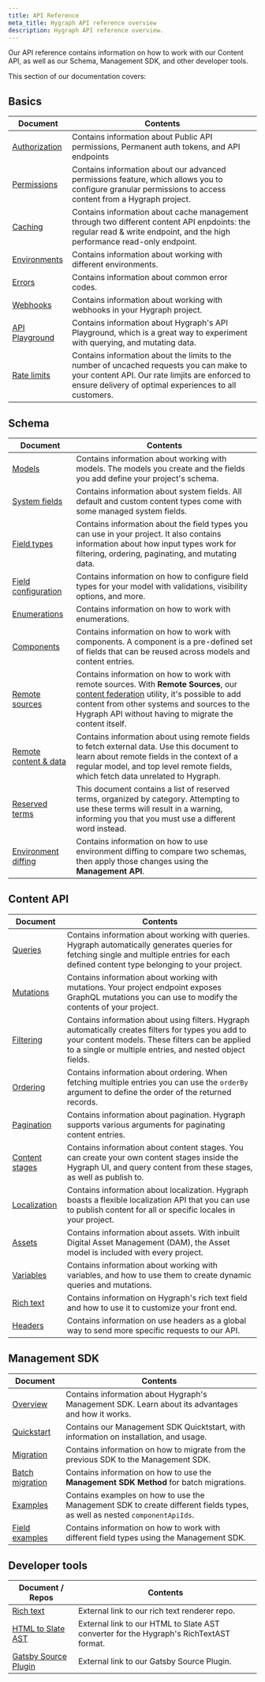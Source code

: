 ```yaml
---
title: API Reference
meta_title: Hygraph API reference overview
description: Hygraph API reference overview.
---
```


Our API reference contains information on how to work with our Content API, as well as our Schema, Management SDK, and other developer tools.

This section of our documentation covers:


## Basics

| Document                                                    | Contents                                                                                                                                                                                             |
| ----------------------------------------------------------- | ---------------------------------------------------------------------------------------------------------------------------------------------------------------------------------------------------- |
| [Authorization](/api-reference/basics/authorization)   | Contains information about Public API permissions, Permanent auth tokens, and API endpoints                                                                                                          |
| [Permissions](/api-reference/basics/permissions)       | Contains information about our advanced permissions feature, which allows you to configure granular permissions to access content from a Hygraph project.                                            |
| [Caching](/api-reference/basics/caching)               | Contains information about cache management through two different content API enpdoints: the regular read & write endpoint, and the high performance read-only endpoint.                             |
| [Environments](/api-reference/basics/environments)     | Contains information about working with different environments.                                                                                                                                      |
| [Errors](/api-reference/basics/errors)                 | Contains information about common error codes.                                                                                                                                                       |
| [Webhooks](/api-reference/basics/webhooks)             | Contains information about working with webhooks in your Hygraph project.                                                                                                                            |
| [API Playground](/api-reference/basics/api-playground) | Contains information about Hygraph's API Playground, which is a great way to experiment with querying, and mutating data.                                                                            |
| [Rate limits](/api-reference/basics/rate-limits)       | Contains information about the limits to the number of uncached requests you can make to your content API. Our rate limjits are enforced to ensure delivery of optimal experiences to all customers. |

## Schema

| Document                                                              | Contents                                                                                                                                                                                                                                                                               |
| --------------------------------------------------------------------- | -------------------------------------------------------------------------------------------------------------------------------------------------------------------------------------------------------------------------------------------------------------------------------------- |
| [Models](/api-reference/schema/models)                           | Contains information about working with models. The models you create and the fields you add define your project's schema.                                                                                                                                                             |
| [System fields](/api-reference/schema/system-fields)             | Contains information about system fields. All default and custom content types come with some managed system fields.                                                                                                                                                                   |
| [Field types](/api-reference/schema/field-types)                 | Contains information about the field types you can use in your project. It also contains information about how input types work for filtering, ordering, paginating, and mutating data.                                                                                                |
| [Field configuration](/api-reference/schema/field-configuration) | Contains information on how to configure field types for your model with validations, visibility options, and more.                                                                                                                                                                    |
| [Enumerations](/api-reference/schema/enumerations)               | Contains information on how to work with enumerations.                                                                                                                                                                                                                                 |
| [Components](/guides/schema/components)                          | Contains information on how to work with components. A component is a pre-defined set of fields that can be reused across models and content entries.                                                                                                                                  |
| [Remote sources](/guides/schema/remote-sources)                  | Contains information on how to work with remote sources. With **Remote Sources**, our [content federation](/blog/introducing-content-federation) utility, it's possible to add content from other systems and sources to the Hygraph API without having to migrate the content itself. |
| [Remote content & data](/guides/schema/remote-content)           | Contains information about using remote fields to fetch external data. Use this document to learn about remote fields in the context of a regular model, and top level remote fields, which fetch data unrelated to Hygraph.                                                           |
| [Reserved terms](/guides/schema/reserved-terms)                  | This document contains a list of reserved terms, organized by category. Attempting to use these terms will result in a warning, informing you that you must use a different word instead.                                                                                              |
| [Environment diffing](/api-reference/schema/environment-diffing) | Contains information on how to use environment diffing to compare two schemas, then apply those changes using the **Management API**.                                                                                                                                                  |

## Content API

| Document                                                         | Contents                                                                                                                                                                                                          |
| ---------------------------------------------------------------- | ----------------------------------------------------------------------------------------------------------------------------------------------------------------------------------------------------------------- |
| [Queries](/api-reference/content-api/queries)               | Contains information about working with queries. Hygraph automatically generates queries for fetching single and multiple entries for each defined content type belonging to your project.                        |
| [Mutations](/api-reference/content-api/mutations)           | Contains information about working with mutations. Your project endpoint exposes GraphQL mutations you can use to modify the contents of your project.                                                            |
| [Filtering](/api-reference/content-api/filtering)           | Contains information about using filters. Hygraph automatically creates filters for types you add to your content models. These filters can be applied to a single or multiple entries, and nested object fields. |
| [Ordering](/api-reference/content-api/ordering)             | Contains information about ordering. When fetching multiple entries you can use the `orderBy` argument to define the order of the returned records.                                                               |
| [Pagination](/api-reference/content-api/pagination)         | Contains information about pagination. Hygraph supports various arguments for paginating content entries.                                                                                                         |
| [Content stages](/api-reference/content-api/content-stages) | Contains information about content stages. You can create your own content stages inside the Hygraph UI, and query content from these stages, as well as publish to.                                              |
| [Localization](/api-reference/content-api/localization)     | Contains information about localization. Hygraph boasts a flexible localization API that you can use to publish content for all or specific locales in your project.                                              |
| [Assets](/api-reference/content-api/assets)                 | Contains information about assets. With inbuilt Digital Asset Management (DAM), the Asset model is included with every project.                                                                                   |
| [Variables](/api-reference/content-api/variables)           | Contains information about working with variables, and how to use them to create dynamic queries and mutations.                                                                                                   |
| [Rich text](/api-reference/content-api/rich-text-field)     | Contains information on Hygraph's rich text field and how to use it to customize your front end.                                                                                                                  |
| [Headers](/api-reference/content-api/headers)               | Contains information on use headers as a global way to send more specific requests to our API.                                                                                                                    |

## Management SDK

| Document                                                                            | Contents                                                                                                                  |
| ----------------------------------------------------------------------------------- | ------------------------------------------------------------------------------------------------------------------------- |
| [Overview](/api-reference/management-sdk/management-sdk)                       | Contains information about Hygraph's Management SDK. Learn about its advantages and how it works.                         |
| [Quickstart](/api-reference/management-sdk/management-sdk-quickstart)          | Contains our Management SDK Quicktstart, with information on installation, and usage.                                     |
| [Migration](/api-reference/management-sdk/management-sdk-migration)            | Contains information on how to migrate from the previous SDK to the Management SDK.                                       |
| [Batch migration](/api-reference/management-sdk/management-sdk-batchmigration) | Contains information on how to use the **Management SDK Method** for batch migrations.                                    |
| [Examples](/api-reference/management-sdk/management-sdk-examples)              | Contains examples on how to use the Management SDK to create different fields types, as well as nested `componentApiIds`. |
| [Field examples](/api-reference/management-sdk/management-sdk-field-examples)  | Contains information on how to work with different field types using the Management SDK.                                  |

## Developer tools

| Document / Repos                                                                               | Contents                                                                               |
| ---------------------------------------------------------------------------------------------- | -------------------------------------------------------------------------------------- |
| [Rich text](https://github.com/hygraph/rich-text)                                              | External link to our rich text renderer repo.                                          |
| [HTML to Slate AST](https://github.com/hygraph/rich-text/tree/main/packages/html-to-slate-ast) | External link to our HTML to Slate AST converter for the Hygraph's RichTextAST format. |
| [Gatsby Source Plugin](https://github.com/hygraph/gatsby-source-graphcms)                      | External link to our Gatsby Source Plugin.                                             |

&nbsp;

&nbsp;
